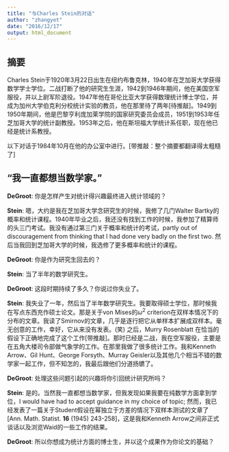 ```yaml
---
title: "与Charles Stein的对话"
author: "zhangyet"
date: "2016/12/17"
output: html_document
---
```


## 摘要
Charles Stein于1920年3月22日出生在纽约布鲁克林，1940年在芝加哥大学获得数学学士学位。二战打断了他的研究生生涯，1942到1946年期间，他在美国空军服役，并以上尉军阶退役。1947年他在哥伦比亚大学获得数理统计博士学位，并成为加州大学伯克利分校统计实验的教员，他在那里待了两年[待推敲]。1949到1950年期间，他是巴黎亨利庞加莱学院的国家研究委员会成员，1951到1953年任芝加哥大学的统计副教授。1953年之后，他在斯坦福大学统计系任职，现在他已经是统计系教授。

以下对话于1984年10月在他的办公室中进行。[带推敲：整个摘要都翻译得太粗糙了]

## “我一直都想当数学家。”

**DeGroot**: 你是怎样产生对统计得兴趣最终进入统计领域的？

**Stein**: 嗯，大约是我在芝加哥大学念研究生的时候，我修了几门Walter Bartky的概率和统计课程。1940年毕业之后，我还没有找到工作的时候，我参加了精算师的头三门考试。我没有通过第三门关于概率和统计的考试，partly out of discouragement from thinking that I had done very badly on the first two. 然后当我回到芝加哥大学的时候，我选修了更多概率和统计的课程。

**DeGroot**: 你是作为研究生回去的？

**Stein**: 当了半年的数学研究生。

**DeGroot**: 这段时期持续了多久？你说过你失业了。

**Stein**: 我失业了一年，然后当了半年数学研究生。我要取得硕士学位，那时候我在写点东西充作硕士论文。那是关于von Mises的$\omega^2$ criterion在双样本情况下的分布的文章。我读了Smirnov的文章，几乎是逐行把它从单样本扩展成双样本。毫无创意的工作，幸好，它从来没有发表。(笑) 之后，Murry Rosenblatt 在恰当的假设下正确地完成了这个工作[带推敲]。那时已经是二战，我在空军服役，主要是在五角大楼司令部做气象学的工作。在那里我做了很多统计工作。我和Kenneth Arrow、Gil Hunt、George Forsyth、Murray Geisler以及其他几个相当不错的数学家一起工作，但不知怎的，我最后跟他们分道扬镳了。

**DeGroot**: 处理这些问题引起的兴趣将你引回统计研究所吗？

 **Stein**: 是的。当然我一直都想当数学家，但我发现如果我要在纯数学方面拿到学位，I would have had to accept guidance in my choice of topic; 然而，我已经发表了一篇关于Student假设在幂独立于方差的情况下双样本测试的文章了[Ann. Math. Statist. **16** (1945) 243-258]，这是我和Kenneth Arrow之间非正式谈话以及浏览Waid的一些工作的结果。
 
 **DeGroot**: 所以你想成为统计方面的博士生，并以这个成果作为你论文的基础？
 
 


